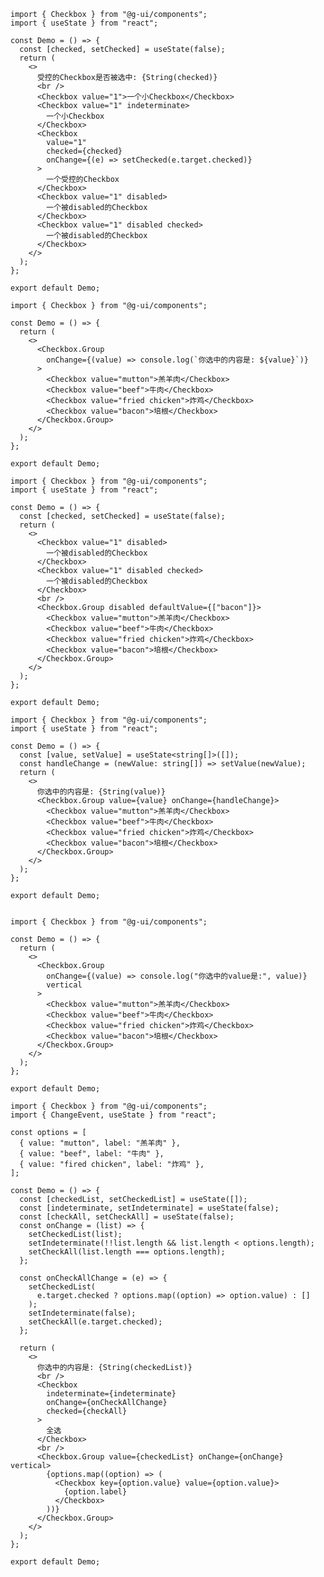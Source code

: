 
<DemoBlock>

<Basic />

```tsx
import { Checkbox } from "@g-ui/components";
import { useState } from "react";

const Demo = () => {
  const [checked, setChecked] = useState(false);
  return (
    <>
      受控的Checkbox是否被选中: {String(checked)}
      <br />
      <Checkbox value="1">一个小Checkbox</Checkbox>
      <Checkbox value="1" indeterminate>
        一个小Checkbox
      </Checkbox>
      <Checkbox
        value="1"
        checked={checked}
        onChange={(e) => setChecked(e.target.checked)}
      >
        一个受控的Checkbox
      </Checkbox>
      <Checkbox value="1" disabled>
        一个被disabled的Checkbox
      </Checkbox>
      <Checkbox value="1" disabled checked>
        一个被disabled的Checkbox
      </Checkbox>
    </>
  );
};

export default Demo;
```

</DemoBlock>

<DemoBlock>

<Group />

```tsx
import { Checkbox } from "@g-ui/components";

const Demo = () => {
  return (
    <>
      <Checkbox.Group
        onChange={(value) => console.log(`你选中的内容是: ${value}`)}
      >
        <Checkbox value="mutton">羔羊肉</Checkbox>
        <Checkbox value="beef">牛肉</Checkbox>
        <Checkbox value="fried chicken">炸鸡</Checkbox>
        <Checkbox value="bacon">培根</Checkbox>
      </Checkbox.Group>
    </>
  );
};

export default Demo;

```

</DemoBlock>

<DemoBlock>

<Disabled />

```tsx
import { Checkbox } from "@g-ui/components";
import { useState } from "react";

const Demo = () => {
  const [checked, setChecked] = useState(false);
  return (
    <>
      <Checkbox value="1" disabled>
        一个被disabled的Checkbox
      </Checkbox>
      <Checkbox value="1" disabled checked>
        一个被disabled的Checkbox
      </Checkbox>
      <br />
      <Checkbox.Group disabled defaultValue={["bacon"]}>
        <Checkbox value="mutton">羔羊肉</Checkbox>
        <Checkbox value="beef">牛肉</Checkbox>
        <Checkbox value="fried chicken">炸鸡</Checkbox>
        <Checkbox value="bacon">培根</Checkbox>
      </Checkbox.Group>
    </>
  );
};

export default Demo;
```

</DemoBlock>


<DemoBlock>

<Controlled />

```tsx
import { Checkbox } from "@g-ui/components";
import { useState } from "react";

const Demo = () => {
  const [value, setValue] = useState<string[]>([]);
  const handleChange = (newValue: string[]) => setValue(newValue);
  return (
    <>
      你选中的内容是: {String(value)}
      <Checkbox.Group value={value} onChange={handleChange}>
        <Checkbox value="mutton">羔羊肉</Checkbox>
        <Checkbox value="beef">牛肉</Checkbox>
        <Checkbox value="fried chicken">炸鸡</Checkbox>
        <Checkbox value="bacon">培根</Checkbox>
      </Checkbox.Group>
    </>
  );
};

export default Demo;


```
</DemoBlock>


<DemoBlock>

<Vertical />

```tsx
import { Checkbox } from "@g-ui/components";

const Demo = () => {
  return (
    <>
      <Checkbox.Group
        onChange={(value) => console.log("你选中的value是:", value)}
        vertical
      >
        <Checkbox value="mutton">羔羊肉</Checkbox>
        <Checkbox value="beef">牛肉</Checkbox>
        <Checkbox value="fried chicken">炸鸡</Checkbox>
        <Checkbox value="bacon">培根</Checkbox>
      </Checkbox.Group>
    </>
  );
};

export default Demo;
```
</DemoBlock>

<DemoBlock>

<CheckAll />

```tsx
import { Checkbox } from "@g-ui/components";
import { ChangeEvent, useState } from "react";

const options = [
  { value: "mutton", label: "羔羊肉" },
  { value: "beef", label: "牛肉" },
  { value: "fired chicken", label: "炸鸡" },
];

const Demo = () => {
  const [checkedList, setCheckedList] = useState([]);
  const [indeterminate, setIndeterminate] = useState(false);
  const [checkAll, setCheckAll] = useState(false);
  const onChange = (list) => {
    setCheckedList(list);
    setIndeterminate(!!list.length && list.length < options.length);
    setCheckAll(list.length === options.length);
  };

  const onCheckAllChange = (e) => {
    setCheckedList(
      e.target.checked ? options.map((option) => option.value) : []
    );
    setIndeterminate(false);
    setCheckAll(e.target.checked);
  };

  return (
    <>
      你选中的内容是: {String(checkedList)}
      <br />
      <Checkbox
        indeterminate={indeterminate}
        onChange={onCheckAllChange}
        checked={checkAll}
      >
        全选
      </Checkbox>
      <br />
      <Checkbox.Group value={checkedList} onChange={onChange} vertical>
        {options.map((option) => (
          <Checkbox key={option.value} value={option.value}>
            {option.label}
          </Checkbox>
        ))}
      </Checkbox.Group>
    </>
  );
};

export default Demo;
```
</DemoBlock>